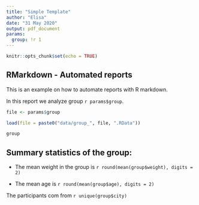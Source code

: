 ```yaml
---
title: "Simple Template"
author: "Elisa"
date: "31 May 2020"
output: pdf_document
params: 
  group: !r 1
---
```


```r
knitr::opts_chunk$set(echo = TRUE)

```

## RMarkdown - Automated reports

This is an example on how to automate reports with R markdown. 

In this report we analyze group `r params$group`.

```r

file <- params$group

load(file = paste0("data/group_", file, ".RData"))

group

```


## Summary statistics of the group: 

- The mean weight in the group is `r round(mean(group$weight), digits = 2)` 

- The mean age is `r round(mean(group$age), digits = 2)`

The participants com from `r unique(group$city)`